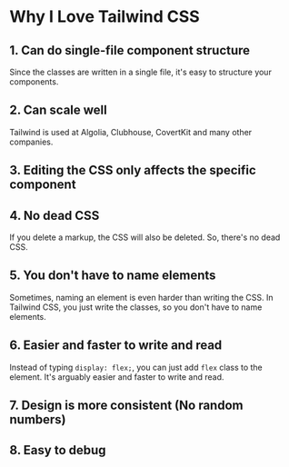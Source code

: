 
<Head title='Why I Love Tailwind CSS' description='Why I Love Tailwind CSS' ogImageUrl='https://tailwindcss.com/_next/static/media/tailwindcss-logotype.128b6e12eb85d013bc9f80a917f57efe.svg' />

# Why I Love Tailwind CSS

## 1. Can do single-file component structure

Since the classes are written in a single file, it's easy to structure your components.

## 2. Can scale well

Tailwind is used at Algolia, Clubhouse, CovertKit and many other companies.

## 3. Editing the CSS only affects the specific component

## 4. No dead CSS

If you delete a markup, the CSS will also be deleted. So, there's no dead CSS.

## 5. You don't have to name elements

Sometimes, naming an element is even harder than writing the CSS. In Tailwind CSS, you just write the classes, so you don't have to name elements.

## 6. Easier and faster to write and read

Instead of typing `display: flex;`, you can just add `flex` class to the element. It's arguably easier and faster to write and read.

## 7. Design is more consistent (No random numbers)

## 8. Easy to debug
